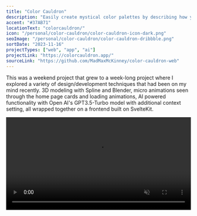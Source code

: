 ```yaml
---
title: "Color Cauldron"
description: "Easily create mystical color palettes by describing how you would use the colors, then sit back and let the magic happen."
accent: "#37AB71"
locationText: "colorcauldron/"
icon: "/personal/color-cauldron/color-cauldron-icon-dark.png"
seoImage: "/personal/color-cauldron/color-cauldron-dribbble.png"
sortDate: "2023-11-16"
projectTypes: ["web", "app", "ai"]
projectLink: "https://colorcauldron.app/"
sourceLink: "https://github.com/MadMaxMcKinney/color-cauldron-web"
---
```


This was a weekend project that grew to a week-long project where I explored a variety of design/development techniques that had been on my mind recently. 3D modeling with Spline and Blender, micro animations seen through the home page cards and loading animations, AI powered functionality with Open AI's GPT3.5-Turbo model with additional context setting, all wrapped together on a frontend built on SvelteKit.

<video width="100%" autoPlay loop muted playsInline>
    <source src="https://huecgkkbwknqzn3e.public.blob.vercel-storage.com/personal/color-cauldron/color-cauldron-moc-final-demo-r329SI5KcmV05ONYY03zUl7dulxl1P.mp4" type="video/mp4" />
    Your browser does not support the video tag.
</video>
